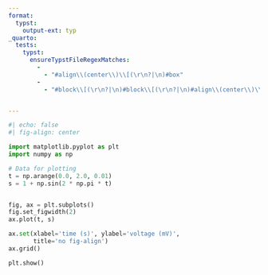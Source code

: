 ```yaml
---
format:
  typst:
    output-ext: typ
_quarto:
  tests:
    typst:
      ensureTypstFileRegexMatches:
        -
          - "#align\\(center\\)\\[(\r\n?|\n)#box"
        -
          - "#block\\[(\r\n?|\n)#block\\[(\r\n?|\n)#align\\(center\\)\\["


---
```


```python
#| echo: false
#| fig-align: center

import matplotlib.pyplot as plt
import numpy as np

# Data for plotting
t = np.arange(0.0, 2.0, 0.01)
s = 1 + np.sin(2 * np.pi * t)


fig, ax = plt.subplots()
fig.set_figwidth(2)
ax.plot(t, s)

ax.set(xlabel='time (s)', ylabel='voltage (mV)',
       title='no fig-align')
ax.grid()

plt.show()
```
